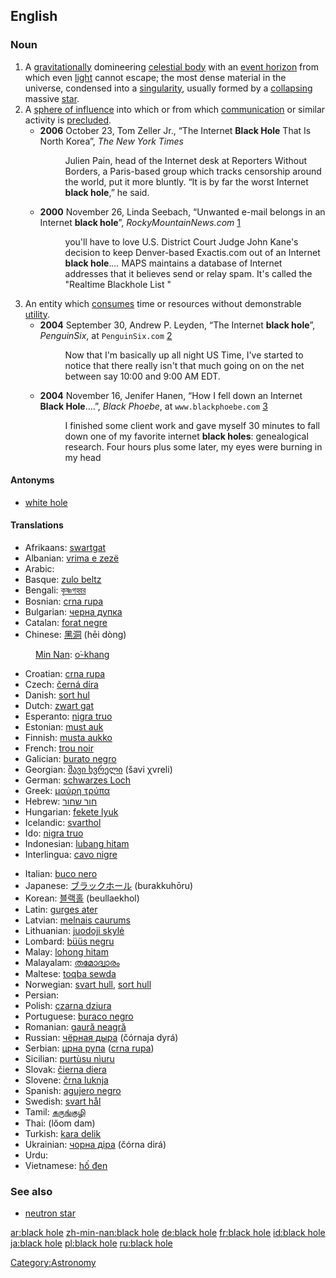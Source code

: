 {{wikipedia}}
==English==

===Noun===
{{en-noun|sg=[[black]] [[hole]]}}

# A [[gravitation]]ally domineering [[celestial body]] with an [[event horizon]] from which even [[light]] cannot escape; the most dense material in the universe, condensed into a [[singularity]], usually formed by a [[collapse|collapsing]] massive [[star]].
# A [[sphere of influence]] into which or from which [[communication]] or similar activity is [[preclude]]d.
#*'''2006''' October 23, Tom Zeller Jr., “The Internet '''Black Hole''' That Is North Korea”, ''The New York Times''
#*: Julien Pain, head of the Internet desk at Reporters Without Borders, a Paris-based group which tracks censorship around the world, put it more bluntly. “It is by far the worst Internet '''black hole''',” he said.
#*'''2000''' November 26, Linda Seebach, “Unwanted e-mail belongs in an Internet '''black hole'''”, ''RockyMountainNews.com'' [http://rockymountainnews.com/seebach/1126seeba.shtml]
#*:you'll have to love U.S. District Court Judge John Kane's decision to keep Denver-based Exactis.com out of an Internet '''black hole'''.''...'' MAPS maintains a database of Internet addresses that it believes send or relay spam. It's called the "Realtime Blackhole List<!--,-->"
# An entity which [[consume]]s time or resources without demonstrable [[utility]].
#*'''2004''' September 30, Andrew P. Leyden, “The Internet '''black hole'''”, ''PenguinSix'', at <tt>PenguinSix.com</tt> [http://www.penguinsix.com/blog/archives/2004/09/the_internet_bl.html]
#*: Now that I'm basically up all night US Time, I've started to notice that there really isn't that much going on on the net between say 10:00 and 9:00 AM EDT.
#*'''2004''' November 16, Jenifer Hanen, “How I fell down an Internet '''Black Hole'''....”, ''Black Phoebe'', at <tt>www.blackphoebe.com</tt> [http://www.blackphoebe.com/msjen/archives/2004/11/how_i_fell_down.html]
#*:I finished some client work and gave myself 30 minutes to fall down one of my favorite internet '''black holes''': genealogical research. Four hours plus some later, my eyes were burning in my head

====Antonyms====
*[[white hole]]

====Translations====
{{trans-top|celestial body}}
*Afrikaans: [[swartgat]]
*Albanian: [[vrima e zezë]]
*Arabic: {{ARchar|[[ثقب أسود]]}} {{m}}
*Basque: [[zulo beltz]]
*Bengali: [[কৃষ্ণগহ্বর]]
*Bosnian: [[crna rupa]] {{f}}
*Bulgarian: [[черна дупка]] {{f}}
*Catalan: [[forat negre]] {{m}}
*Chinese: [[黑洞]] (hēi dòng)
:[[Min Nan]]: [[o͘-khang]]
*Croatian: [[crna rupa]] {{f}}
*Czech: [[černá díra]] {{f}}
*Danish: [[sort hul]]
*Dutch: [[zwart gat]] {{n}}
*Esperanto: [[nigra truo]]
*Estonian: [[must auk]]
*Finnish: [[musta aukko]]
*French: [[trou noir]] {{m}}
*Galician: [[burato negro]] {{m}}
*Georgian: [[შავი ხვრელი]] (šavi χvreli)
*German: [[schwarzes Loch]] {{n}}
*Greek: [[μαύρη τρύπα]] {{f}}
*Hebrew: [[חור שחור]] {{m}}
*Hungarian: [[fekete lyuk]]
*Icelandic: [[svarthol]]
*Ido: [[nigra truo]]
*Indonesian: [[lubang hitam]]
*Interlingua: [[cavo nigre]]
{{trans-mid}}
*Italian: [[buco nero]] {{m}}
*Japanese: [[ブラックホール]] (burakkuhōru)
*Korean: [[블랙홀]] (beullaekhol)
*Latin: [[gurges ater]] {{m}}
*Latvian: [[melnais caurums]]
*Lithuanian: [[juodoji skylė]]
*Lombard: [[büüs negru]]
*Malay: [[lohong hitam]]
*Malayalam: [[തമോദ്വാരം]]
*Maltese: [[toqba sewda]] {{f}}
*Norwegian: [[svart hull]], [[sort hull]]
*Persian: {{FAchar|[[سیاهچاله]]}}
*Polish: [[czarna dziura]] {{f}}
*Portuguese: [[buraco negro]] {{m}}
*Romanian: [[gaură neagră]] {{f}}
*Russian: [[чёрная дыра]] (čórnaja dyrá) {{f}}
*Serbian: [[црна рупа]] ([[crna rupa]]) {{f}}
*Sicilian: [[purtùsu nìuru]] {{m}}
*Slovak: [[čierna diera]] {{f}}
*Slovene: [[črna luknja]] {{f}}
*Spanish: [[agujero negro]] {{m}}
*Swedish: [[svart hål]] {{n}}
*Tamil: [[கருங்குழி]]
*Thai: {{THchar|[[หลุมดำ]]}} (lŏom dam)
*Turkish: [[kara delik]]
*Ukrainian: [[чорна діра]] (čórna dirá) {{f}}
*Urdu: {{URchar|[[ثقب اسود]]}}
*Vietnamese: [[hố đen]]
{{trans-bottom}}

===See also===
*[[neutron star]]

[[Category:Astronomy]]

[[ar:black hole]]
[[zh-min-nan:black hole]]
[[de:black hole]]
[[fr:black hole]]
[[id:black hole]]
[[ja:black hole]]
[[pl:black hole]]
[[ru:black hole]]